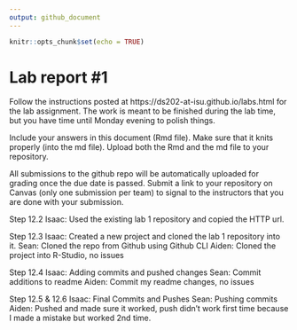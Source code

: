 ```yaml
---
output: github_document
---
```


<!-- README.md is generated from README.Rmd. Please edit the README.Rmd file -->


```r
knitr::opts_chunk$set(echo = TRUE)
```

# Lab report #1

Follow the instructions posted at https://ds202-at-isu.github.io/labs.html for the lab assignment. The work is meant to be finished during the lab time, but you have time until Monday evening to polish things.

Include your answers in this document (Rmd file). Make sure that it knits properly (into the md file). Upload both the Rmd and the md file to your repository.  

All submissions to the github repo will be automatically uploaded for grading once the due date is passed.
Submit a link to your repository on Canvas (only one submission per team) to signal to the instructors that you are done with your submission.

Step 12.2
Isaac: Used the existing lab 1 repository and copied the HTTP url.

Step 12.3
Isaac: Created a new project and cloned the lab 1 repository into it.
Sean: Cloned the repo from Github using Github CLI
Aiden: Cloned the project into R-Studio, no issues


Step 12.4
Isaac: Adding commits and pushed changes
Sean: Commit additions to readme 
Aiden: Commit my readme changes, no issues

Step 12.5 & 12.6
Isaac: Final Commits and Pushes
Sean: Pushing commits
Aiden: Pushed and made sure it worked, push didn't work first time because I made a mistake but worked 2nd time.
